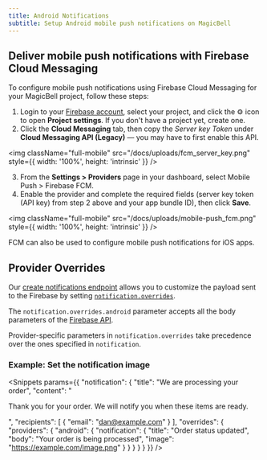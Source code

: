 ```yaml
---
title: Android Notifications
subtitle: Setup Android mobile push notifications on MagicBell
---
```


## Deliver mobile push notifications with Firebase Cloud Messaging

To configure mobile push notifications using Firebase Cloud Messaging for your MagicBell project, follow these steps:

1. Login to your [Firebase account](https://console.firebase.google.com), select your project, and click the ⚙ icon to open **Project settings**. If you don't have a project yet, create one.
2. Click the **Cloud Messaging** tab, then copy the _Server key Token_ under **Cloud Messaging API (Legacy)** — you may have to first enable this API.

<img
  className="full-mobile"
  src="/docs/uploads/fcm_server_key.png"
  style={{ width: '100%', height: 'intrinsic' }}
/>

3. From the **Settings > Providers** page in your dashboard, select Mobile Push > Firebase FCM.
4. Enable the provider and complete the required fields (server key token (API key) from step 2 above and your app bundle ID), then click **Save**.

<img
  className="full-mobile"
  src="/docs/uploads/mobile-push_fcm.png"
  style={{ width: '100%', height: 'intrinsic' }}
/>

<Note>FCM can also be used to configure mobile push notifications for iOS apps.</Note>

## Provider Overrides

Our [create notifications endpoint](/docs/rest-api/reference#create-notification) allows you to customize the payload sent to the Firebase by setting [`notification.overrides`](/docs/overrides).

The `notification.overrides.android` parameter accepts all the body parameters of the [Firebase API](https://firebase.google.com/docs/reference/fcm/rest/v1/projects.messages).

Provider-specific parameters in `notification.overrides` take precedence over the ones specified in `notification`.

### Example: Set the notification image

<Snippets params={{
  "notification": {
    "title": "We are processing your order",
    "content": "<p>Thank you for your order. We will notify you when these items are ready.</p>",
    "recipients": [
      {
        "email": "dan@example.com"
      }
    ],
    "overrides": {
      "providers": {
        "android": {
          "notification": {
              "title": "Order status updated",
              "body": "Your order is being processed",
              "image": "https://example.com/image.png"
          }
        }
      }
    }
  }
}} />